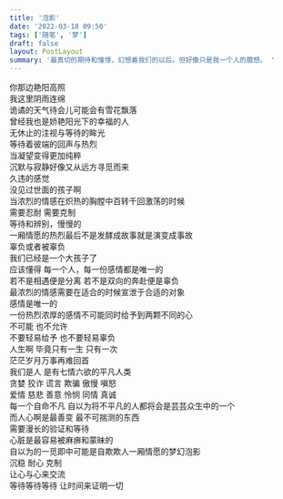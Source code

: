 ```yaml
---
title: '泡影'
date: '2022-03-18 09:50'
tags: ['随笔', '梦']
draft: false
layout: PostLayout
summary: '最真切的期待和憧憬，幻想着我们的以后。但好像只是我一个人的臆想。 '
---
```



<div className="text-center">
你那边艳阳高照
</div>

<div className="text-center">
我这里阴雨连绵
</div>

<div className="text-center">
诡谲的天气待会儿可能会有雪花飘落
</div>

<div className="text-center">
曾经我也是娇艳阳光下的幸福的人
</div>

<div className="text-center">
无休止的注视与等待的眸光
</div>

<div className="text-center">
等待着彼端的回声与热烈
</div>

<div className="text-center">
当凝望变得更加纯粹
</div>

<div className="text-center">
沉默与寂静好像又从远方寻觅而来
</div>

<div className="text-center">
久违的感觉
</div>

<div className="text-center">
没见过世面的孩子啊
</div>

<div className="text-center">
当浓烈的情感在炽热的胸膛中百转千回激荡的时候
</div>

<div className="text-center">
需要忍耐  需要克制 
</div>

<div className="text-center">
等待和辨别，慢慢的
</div>

<div className="text-center">
一厢情愿的热烈最后不是发酵成故事就是演变成事故
</div>

<div className="text-center">
辜负或者被辜负
</div>

<div className="text-center">
我们已经是一个大孩子了
</div>

<div className="text-center">
应该懂得 每一个人，每一份感情都是唯一的
</div>

<div className="text-center">
若不是相遇便是分离  若不是双向的奔赴便是辜负
</div>

<div className="text-center">
最浓烈的情感需要在适合的时候宣泄于合适的对象
</div>

<div className="text-center">
感情是唯一的  
</div>

<div className="text-center">
一份热烈浓厚的感情不可能同时给予到两颗不同的心
</div>

<div className="text-center">
不可能 也不允许
</div>

<div className="text-center">
不要轻易给予 也不要轻易辜负
</div>

<div className="text-center">
人生啊 毕竟只有一生 只有一次  
</div>

<div className="text-center">
茫茫岁月万事再难回首
</div>

<div className="text-center">
我们是人  是有七情六欲的平凡人类
</div>

<div className="text-center">
贪婪 狡诈  谎言  欺骗  傲慢  嗔怒
</div>

<div className="text-center">
爱情 慈悲  善意  怜悯  同情  真诚
</div>

<div className="text-center">
每一个自命不凡 自以为将不平凡的人都将会是芸芸众生中的一个
</div>

<div className="text-center">
而人心啊是最善变 最不可揣测的东西
</div>

<div className="text-center">
需要漫长的验证和等待
</div>

<div className="text-center">
心脏是最容易被麻痹和蒙昧的
</div>

<div className="text-center">
自以为的一觅即中可能是自欺欺人一厢情愿的梦幻泡影
</div>

<div className="text-center">
沉稳  耐心  克制
</div>

<div className="text-center">
让心与心来交流
</div>

<div className="text-center">
等待等待等待  让时间来证明一切
</div>


